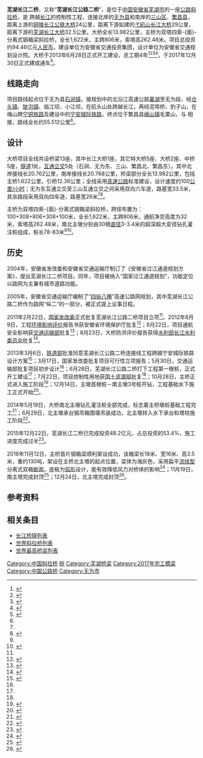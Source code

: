 {{Infobox bridge
|bridge_name=芜湖长江二桥
|native_name=
|image=
|image_size=270
|caption=效果图
|official_name=
|carries={{China Expwy Name|S11|P=Anhui}}
|crosses=[[长江|长江]]
|locale={{flagicon|CHN}} [[安徽省|安徽省]][[芜湖市|芜湖市]]
|maint=
|id=
|engineering=安徽省交通规划设计院
|design=[[斜拉桥|斜拉桥]]
|mainspan={{convert|806|m|ft|0}}
|length={{convert|13982|m|ft|0}}
|width={{convert|33.5|m|ft|0}}
|clearance=
|below={{convert|32|m|ft|0}}
|height={{convert|262.48|m|ft|0}}
|traffic=
|begin=2013年6月28日
|complete=
|open=2017年12月30日
|closed=
|toll=
|builder=中铁大桥局
|map_cue=
|map_image=
|map_text=
|map_width=
|coordinates={{coord|31|14|9|N|118|8|14|E|region:CN_type:landmark|display=inline,title}}
|references=
|extra=
}}

'''芜湖长江二桥'''，又称“'''芜湖长江公路二桥'''”，是位于[[中国|中国]][[安徽省|安徽省]][[芜湖市|芜湖市]]的一座[[公路|公路]][[斜拉桥|斜拉桥]]，是 {{China Expwy Name|S11|P=Anhui}}跨越[[长江|长江]]的控制性工程，连接北岸的[[无为县|无为县]]和南岸的[[三山区|三山区]]、[[繁昌县|繁昌县]]，距离上游的[[铜陵长江公铁大桥|铜陵长江公铁大桥]]24公里，距离下游拟建的[[弋矶山长江大桥|弋矶山长江大桥]]29公里，距离下游的[[芜湖长江大桥|芜湖长江大桥]]32.5公里。大桥全长13.982公里，主桥为双塔四索-{面}-分离式钢箱梁斜拉桥，全长1,622米，主跨806米，索塔高262.48米。项目总投资约94.46亿元[[人民币|人民币]]，建设单位为安徽省交通投资集团，设计单位为安徽省交通规划设计院。大桥于2013年6月28日正式开工建设，总工期4年<ref name="qq">{{cite web | url=http://ah.anhuinews.com/system/2013/04/18/005595673.shtml | title=芜湖长江二桥前期工程下月开建 | publisher=中安在线 | date=2013-04-18 | accessdate=2014-07-04 | author=王叶华 | archive-url=https://web.archive.org/web/20141101095540/http://ah.anhuinews.com/system/2013/04/18/005595673.shtml | archive-date=2014-11-01 | dead-url=yes }}</ref><ref name="qx">{{cite web | url=http://epaper.wuhunews.cn/whrb/html/2014-06/30/content_161364.htm | title=芜湖长江公路二桥进入全线施工阶段 | publisher=芜湖日报 | date=2014-06-30 | accessdate=2014-07-04 | author=王叶华 | deadurl=yes | archiveurl=https://web.archive.org/web/20160304075212/http://epaper.wuhunews.cn/whrb/html/2014-06/30/content_161364.htm | archivedate=2016年3月4日 | df= }}</ref><ref name="cb">{{cite web | url=http://epaper.wuhunews.cn/djwb/html/2013-04/04/content_64263.htm | title=芜湖长江公路二桥初步设计已通过 | publisher=大江晚报 | date=2013-04-04 | accessdate=2014-07-04 | author=王叶华 | deadurl=yes | archiveurl=https://web.archive.org/web/20160923140115/http://epaper.wuhunews.cn/djwb/html/2013-04/04/content_64263.htm | archivedate=2016年9月23日 | df= }}</ref><ref name="kg">{{cite web | url=http://www.ahwang.cn/zbah/20130628/1291948.shtml | title=芜湖长江二桥今天开工建设 | publisher=安徽网 | date=2013-06-28 | accessdate=2014-07-04 | author=老春 | archive-url=https://web.archive.org/web/20160304185624/http://www.ahwang.cn/zbah/20130628/1291948.shtml | archive-date=2016-03-04 | dead-url=yes }}</ref>，于2017年12月30日正式建成通车<ref name="tongche">{{cite web|url=http://www.xinhuanet.com/2017-12/30/c_1122189902.htm|title=安徽芜湖长江公路二桥通车运营|author=汪奥娜 李劲峰|date=2017-12-30|publisher=新华网|access-date=2018-01-07|archive-date=2020-08-11|archive-url=https://web.archive.org/web/20200811132115/http://www.xinhuanet.com/2017-12/30/c_1122189902.htm|dead-url=no}}</ref>。

==线路走向==
项目路线起点位于无为县[[石涧镇_(无为县)|石涧镇]]，接规划中的北沿江高速公路[[巢湖市|巢湖]]至无为段，经[[仓头镇|仓头镇]]、[[陡沟镇_(无为县)|陡沟镇]]、临江坝、小江坝，在矶头山处跨越长江，再经泥埠桥、豹子山，在梅山跨[[宁铜铁路|宁铜铁路]]及建设中的[[宁安城际铁路|宁安城际铁路]]，终点位于繁昌县[[峨山镇_(繁昌县)|峨山镇]]毛栗山，与 {{China Expwy Name|G50}}相接，路线全长约55.512公里<ref name="qq"/>。

==设计==
大桥项目全线共设桥梁13座，其中长江大桥1座，其它特大桥5座、大桥2座、中桥5座，[[隧道|隧道]]1处，[[互通立交|互通立交]]5处（石涧、无为东、三山、繁昌北、繁昌东）。其中北岸接线长20.762公里，南岸接线长20.768公里，桥梁部分全长13.982公里，包括主桥1.622公里，引桥12.36公里；全线采用[[高速公路|高速公路]]标准建设，设计速度约100[[公里/小时|公里/小时]]；无为东互通立交至三山互通立交之间采用双向六车道，路基宽33.5米，其余路段采用双向四车道，路基宽26米<ref name="qx"/><ref name="sj">{{cite web | url=http://ah.anhuinews.com/system/2013/06/03/005727162.shtml | title=芜湖长江公路二桥初步设计获批 | publisher=中安在线 | date=2013-06-03 | accessdate=2014-07-04 | author=赵双华 李青 | archive-url=https://web.archive.org/web/20160304064357/http://ah.anhuinews.com/system/2013/06/03/005727162.shtml | archive-date=2016-03-04 | dead-url=yes }}</ref>。

主桥为双塔四索-{面}-分离式钢箱梁斜拉桥，跨径布置为：100+308+806+308+100米，全长1,622米，主跨806米，通航净空高度为32米，索塔高262.48米，南北主墩分别由30根[[直径|直径]]3-3.4米的超深超大变径钻孔灌注桩组成，桩长78-83米<ref name="qx"/><ref>{{cite web | url=http://ah.people.com.cn/n/2014/0226/c358428-20650454.html | title=芜湖长江二桥技术设计获批 有望2017年建成 | publisher=人民网 | date=2014-02-26 | accessdate=2014-07-04 | author=祝亮 | archive-date=2016-03-04 | archive-url=https://web.archive.org/web/20160304045552/http://ah.people.com.cn/n/2014/0226/c358428-20650454.html | dead-url=no }}</ref>。

==历史==
2004年，安徽省发改委和安徽省交通运输厅制订了《安徽省过江通道规划方案》，提出芜湖长江二桥项目。同年，项目被纳入“国家过江通道规划”，功能定位以路网为主兼有城市道路功能。

2005年，安徽省交通运输厅编制了“[[安徽高速公路|四纵八横]]”高速公路网规划，其中芜湖长江公路二桥作为路网“纵二”的一部分，被正式提上议事日程。

2011年2月22日，[[国家发改委|国家发改委]]正式批复芜湖长江公路二桥项目立项<ref name="qx"/>。2012年8月9日，工程[[环境影响评价|环境影响评价]]报告书获安徽省环境保护厅批复<ref>{{cite web | url=http://www.mot.gov.cn/st2010/anhui/ah_zhengwudt/201208/t20120829_1292725.html | title=芜湖长江公路二桥环评报告获批 | publisher=安徽省交通运输厅 | date=2012-08-14 | accessdate=2014-07-04 | author= | archiveurl=https://web.archive.org/web/20160921220017/http://www.mot.gov.cn/st2010/anhui/ah_zhengwudt/201208/t20120829_1292725.html | archivedate=2016-09-21 | deadurl=yes }}</ref>；8月22日，项目通航安全影响获[[中华人民共和国交通运输部|交通运输部]]批复<ref>{{cite web | url=http://www.mot.gov.cn/st2010/anhui/ah_jiaotongxw/jtxw_wenzibd/201208/t20120829_1292736.html | title=芜湖长江公路二桥项目通航安全影响获批 | publisher=安徽省交通运输厅 | date=2012-08-24 | accessdate=2014-07-04 | author= | archiveurl=https://web.archive.org/web/20160304204044/http://www.mot.gov.cn/st2010/anhui/ah_jiaotongxw/jtxw_wenzibd/201208/t20120829_1292736.html | archivedate=2016-03-04 | deadurl=yes }}</ref>；8月23日，大桥防洪评价报告获得[[水利部|水利部]][[长江水利委员会|长江水利委员会]]批复<ref>{{cite web | url=http://www.mot.gov.cn/st2010/anhui/ah_zhengwudt/201208/t20120829_1292732.html | title=芜湖长江公路二桥防洪评价报告获批 | publisher=安徽省交通运输厅 | date=2012-08-27 | accessdate=2014-07-04 | author= | archiveurl=https://web.archive.org/web/20160921220317/http://www.mot.gov.cn/st2010/anhui/ah_zhengwudt/201208/t20120829_1292732.html | archivedate=2016-09-21 | deadurl=yes }}</ref>。

2013年3月6日，[[中华人民共和国铁道部|铁道部]]批准同意芜湖长江公路二桥连接线工程跨越宁安城际铁路设计方案<ref>{{cite web | url=http://www.wuhunews.cn/whnews/daily/2013/03/2013-03-10543548.html | title=芜湖长江公路二桥又一关键方案获批 | publisher=芜湖新闻网 | date=2013-03-10 | accessdate=2014-07-04 | author=张逸潇 | archive-url=https://web.archive.org/web/20160304075729/http://www.wuhunews.cn/whnews/daily/2013/03/2013-03-10543548.html | archive-date=2016-03-04 | dead-url=yes }}</ref>；3月17日，国家发改委批复项目可行性立项报告；5月30日，交通运输部批复项目初步设计<ref name="qx"/>；6月28日，芜湖长江公路二桥打下工程第一根桩，正式开工建设<ref name="kg"/>；7月22日，项目控制性用地获[[国土资源部|国土资源部]]批复<ref name="qx"/>；10月28日，主桥正式进入施工阶段<ref>{{cite web | url=http://www.wuhunews.cn/whnews/evening/2013/11/2013-11-05779093.html | title=芜湖长江公路二桥跨江主桥开建 | publisher=芜湖新闻网 | date=2013-11-05 | accessdate=2014-07-04 | author=王叶华 | archive-url=https://web.archive.org/web/20140423074939/http://www.wuhunews.cn/whnews/evening/2013/11/2013-11-05779093.html | archive-date=2014-04-23 | dead-url=yes }}</ref>；12月14日，主墩首根桩－南主墩3号桩开钻，工程基础水下施工正式开始<ref>{{cite web | url=http://www.wuhunews.cn/whnews/daily/2013/12/2013-12-14817013.html | title=芜湖长江公路二桥开始基础水下施工 | publisher=芜湖新闻网 | date=2013-12-14 | accessdate=2014-07-04 | author=杨友艺 | archive-url=https://web.archive.org/web/20140711112953/http://www.wuhunews.cn/whnews/daily/2013/12/2013-12-14817013.html | archive-date=2014-07-11 | dead-url=yes }}</ref>。

2014年5月19日，大桥南北主墩钻孔灌注桩全部完成，标志着主桥墩桩基础工程完工<ref>{{cite web | url=http://ah.anhuinews.com/system/2014/05/21/006438232.shtml | title=芜湖长江二桥南北主墩水下钻孔灌注桩全部完成 | publisher=中安在线 | date=2014-05-21 | accessdate=2014-07-04 | author=沈宫石 | archive-url=https://web.archive.org/web/20160304052740/http://ah.anhuinews.com/system/2014/05/21/006438232.shtml | archive-date=2016-03-04 | dead-url=yes }}</ref>；6月29日，北主墩承台钢吊箱围堰吊装成功，北主墩转入水下承台和塔柱施工阶段<ref>{{cite web | url=http://www.moc.gov.cn/st2010/anhui/ah_tupianbd/201407/t20140701_1643309.html | title=芜湖长江公路二桥北主墩钢吊箱围堰成功吊装 | publisher=安徽省交通运输厅 | date=2014-07-01 | accessdate=2014-07-04 | author= | deadurl=yes | archiveurl=https://web.archive.org/web/20160818000256/http://www.moc.gov.cn/st2010/anhui/ah_tupianbd/201407/t20140701_1643309.html | archivedate=2016-08-18 }}</ref>。

2015年12月22日，芜湖长江二桥已完成投资48.2亿元，占总投资的53.4%，施工进度完成过半<ref>{{cite news|author1=王叶华|title=芜湖长江二桥施工进度过半 已完成投资48.2亿元|url=http://ah.anhuinews.com/system/2015/12/23/007144009.shtml|accessdate=2016-01-11|agency=大江晚报|publisher=中安在线网|date=2015-12-23|archive-url=https://web.archive.org/web/20160304124937/http://ah.anhuinews.com/system/2015/12/23/007144009.shtml|archive-date=2016-03-04|dead-url=yes}}</ref>。

2016年11月12日，主桥首片钢箱梁顺利架设成功，该箱梁长18米、宽16米、高3.5米，重约130吨，架设在主桥北主塔的起点位置，梁体为海灰色，采用扁平[[流线型|流线型]]分离式双箱[[断面|断面]]，底板为[[弧形|弧形]]设计，能有效降低风力对桥体的影响<ref>{{cite web|url=http://365jia.cn/news/2016-11-14/484B93A6C47387D4.html|title=安徽芜湖长江公路二桥首片钢梁架设成功 计划明年7月主桥合龙|author=荀晓桥|date=2016-11-14|publisher=万家热线|accessdate=2016-12-06|archive-date=2017-03-05|archive-url=https://web.archive.org/web/20170305003454/http://365jia.cn/news/2016-11-14/484B93A6C47387D4.html|dead-url=no}}</ref>；11月19日，南主塔完成封顶<ref>{{cite web|url=http://365jia.cn/news/2016-11-21/151A698B4D3AB2D6.html|title=芜湖长江二桥南主塔完成封顶 2017年底大桥有望建成通车|author=金海礁 孙阳杨|date=2016-11-21|publisher=万家热线|accessdate=2016-12-06|archive-date=2017-03-05|archive-url=https://web.archive.org/web/20170305003402/http://365jia.cn/news/2016-11-21/151A698B4D3AB2D6.html|dead-url=no}}</ref>；12月24日，北主塔完成封顶<ref>{{cite news|url=http://ah.anhuinews.com/system/2016/12/27/007535199.shtml|title=芜湖长江二桥两座主塔全部封顶 2017年主桥合龙|author=王叶华 荀晓桥 唐左平|date=2016-12-27|publisher=中安在线|access-date=2017-01-08|archive-url=https://web.archive.org/web/20170109021325/http://ah.anhuinews.com/system/2016/12/27/007535199.shtml|archive-date=2017-01-09|dead-url=yes}}</ref>。

==参考资料==
{{reflist|2}}

==相关条目==
* [[长江桥隧列表|长江桥隧列表]]
* [[世界斜拉桥列表|世界斜拉桥列表]]
* [[世界最高桥梁列表|世界最高桥梁列表]]

{{Crossings navbox
|structure= [[长江桥隧列表|桥梁与隧道]]
|place= [[长江|长江]]
|bridge= 芜湖长江二桥
|bridge signs= {{China Expwy Name|S11|P=Anhui}}
|upstream= [[铜陵长江公铁大桥|铜陵长江公铁大桥]]
|upstream signs= {{China Expwy Name|S30|P=Anhui}}<br>{{中国铁路名|合福高速铁路}} · [[庐铜铁路|庐铜铁路]]
|downstream= [[芜湖华电大道过江隧道|芜湖华电大道过江隧道]]
|downstream signs= 公路<br>城际铁路（预留）
}}

{{DEFAULTSORT:W}}
[[Category:中国斜拉桥|Category:中国斜拉桥]]
[[Category:长江大桥|皖]]
[[Category:芜湖桥梁|Category:芜湖桥梁]]
[[Category:2017年完工橋梁|Category:2017年完工橋梁]]
[[Category:中国公路桥|Category:中国公路桥]]
[[Category:无为市|Category:无为市]]